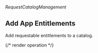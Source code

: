###### *RequestCatalogManagement*

## Add App Entitlements

Add requestable entitlements to a catalog.

{/* render operation */}
